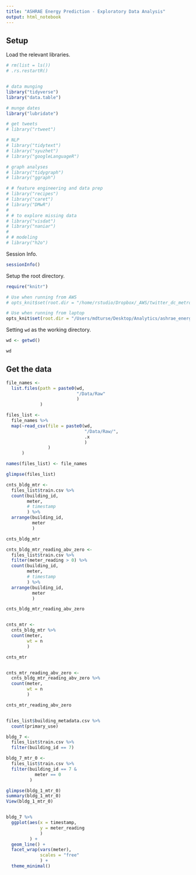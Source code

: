 ```yaml
---
title: "ASHRAE Energy Prediction - Exploratory Data Analysis"
output: html_notebook
---
```



## Setup    
  Load the relevant libraries.
```r

# rm(list = ls())
# .rs.restartR()


# data munging
library("tidyverse")
library("data.table")

# munge dates
library("lubridate")

# get tweets
# library("rtweet")

# NLP
# library("tidytext")
# library("syuzhet")
# library("googleLanguageR")

# graph analyses
# library("tidygraph")
# library("ggraph")

# # feature engineering and data prep
# library("recipes")
# library("caret")
# library("DMwR")
# 
# # to explore missing data
# library("visdat")
# library("naniar")
# 
# # modeling
# library("h2o")

```
  
    
  Session Info.
```r

sessionInfo()

```


  Setup the root directory.
```r

require("knitr")

# Use when running from AWS
# opts_knit$set(root.dir = "/home/rstudio/Dropbox/_AWS/twitter_dc_metro2/")

# Use when running from laptop
opts_knit$set(root.dir = "/Users/mdturse/Desktop/Analytics/ashrae_energy_prediction/")

```
  
    
  Setting `wd` as the working directory.
```r

wd <- getwd()

wd

```


## Get the data  

```r

file_names <-
  list.files(path = paste0(wd,
                           "/Data/Raw"
                           )
             )

files_list <-
  file_names %>% 
  map(~read_csv(file = paste0(wd,
                              "/Data/Raw/",
                              .x
                              )
                )
      )

names(files_list) <- file_names

glimpse(files_list)

```



```r

cnts_bldg_mtr <-
  files_list$train.csv %>% 
  count(building_id,
        meter,
        # timestamp
        ) %>% 
  arrange(building_id,
          meter
          )

cnts_bldg_mtr

cnts_bldg_mtr_reading_abv_zero <-
  files_list$train.csv %>% 
  filter(meter_reading > 0) %>% 
  count(building_id,
        meter,
        # timestamp
        ) %>% 
  arrange(building_id,
          meter
          )

cnts_bldg_mtr_reading_abv_zero


cnts_mtr <-
  cnts_bldg_mtr %>% 
  count(meter,
        wt = n
        )

cnts_mtr


cnts_mtr_reading_abv_zero <-
  cnts_bldg_mtr_reading_abv_zero %>% 
  count(meter,
        wt = n
        )

cnts_mtr_reading_abv_zero


files_list$building_metadata.csv %>% 
  count(primary_use)

```



```r

bldg_7 <-
  files_list$train.csv %>% 
  filter(building_id == 7)

bldg_7_mtr_0 <-
  files_list$train.csv %>% 
  filter(building_id == 7 &
           meter == 0
         )

glimpse(bldg_1_mtr_0)
summary(bldg_1_mtr_0)
View(bldg_1_mtr_0)


bldg_7 %>% 
  ggplot(aes(x = timestamp,
             y = meter_reading
             )
         ) +
  geom_line() +
  facet_wrap(vars(meter),
             scales = "free"
             ) +
  theme_minimal()

```



